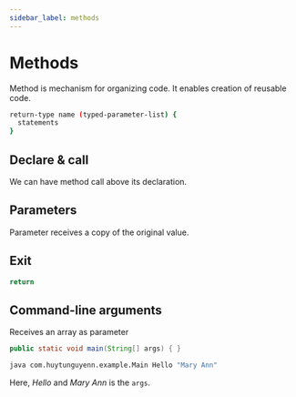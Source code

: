 ```yaml
---
sidebar_label: methods
---
```


# Methods

Method is mechanism for organizing code. It enables creation of reusable code.

```bash
return-type name (typed-parameter-list) {
  statements
}
```

## Declare & call

We can have method call above its declaration.

## Parameters

Parameter receives a copy of the original value.

## Exit

```bash
return
```

## Command-line arguments

Receives an array as parameter

```java
public static void main(String[] args) { }
```

```bash
java com.huytunguyenn.example.Main Hello "Mary Ann"
```

Here, *Hello* and *Mary Ann* is the `args`.
